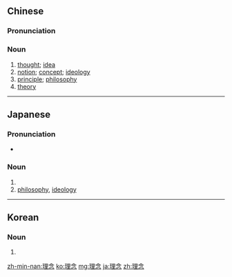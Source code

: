 ==Chinese==
{{zh-forms}}

===Pronunciation===
{{zh-pron
|m=lǐniàn
|c=lei5 nim6
|mn=lí-liām
|cat=n
}}

===Noun===
{{zh-noun}}

# [[thought]]; [[idea]]
# [[notion]]; [[concept]]; [[ideology]]
# [[principle]]; [[philosophy]]
# [[theory]]

----

==Japanese==
{{ja-kanjitab|り|ねん|yomi=o}}

===Pronunciation===
* {{ja-pron|りねん}}

===Noun===
{{ja-noun|りねん}}

# {{l|en|ideal|id=a perfect standard of beauty, intellect etc.}}
# [[philosophy]], [[ideology]]

----

==Korean==
{{ko-hanjatab}}

===Noun===
{{ko-noun|hj|hangeul=이념}}

# {{hanja form of|이념|ideology; idea}}

[[zh-min-nan:理念]]
[[ko:理念]]
[[mg:理念]]
[[ja:理念]]
[[zh:理念]]
